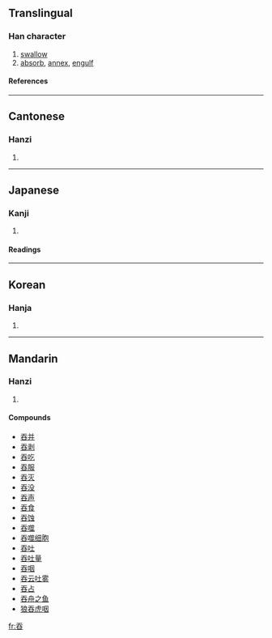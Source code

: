{{see|呑}}

==Translingual==
===Han character===
{{Han char|rn=30|rad=口|as=04|sn=7|four=2060<sub>3</sub>|canj=一大口 (MKR)}}
# [[swallow]]
# [[absorb]], [[annex]], [[engulf]]
====References====
{{Han ref|kx=0177.180|dkj=03329|dj=0395.020|hdz=10585.040|uh=541E|ud=21534|bh=A75D|bd=42845}}
----
==Cantonese==
===Hanzi===
{{yue-hanzi|jyut=|y=tan1}}
# {{defn|Cantonese}}
----
==Japanese==
===Kanji===
{{ja-kanji|grade=|rs=口04}}
# {{defn|Japanese}} 
====Readings====
{{ja-readings|on=[[どん]] (don), [[とん]] (ton), [[てん]] (ten)|kun=[[のむ]] (nomu)}}
----
==Korean==
===Hanja===
{{ko-hanja|hangeul=[[탄]]|rv=tan|mr=t'an}}
# {{defn|Korean}}
----
==Mandarin==
===Hanzi===
{{cmn-hanzi|pin=[[tūn]] ([[tun1]])|wg=t'un<sup>1</sup>}}
# {{defn|Mandarin}}

====Compounds====
*[[吞并]]
*[[吞剥]]
*[[吞吃]]
*[[吞服]]
*[[吞灭]]
*[[吞没]]
*[[吞声]]
*[[吞食]]
*[[吞蚀]]
*[[吞噬]]
*[[吞噬细胞]]
*[[吞吐]]
*[[吞吐量]]
*[[吞咽]]
*[[吞云吐雾]]
*[[吞占]]
*[[吞舟之鱼]]
*[[狼吞虎咽]]

[[fr:吞]]